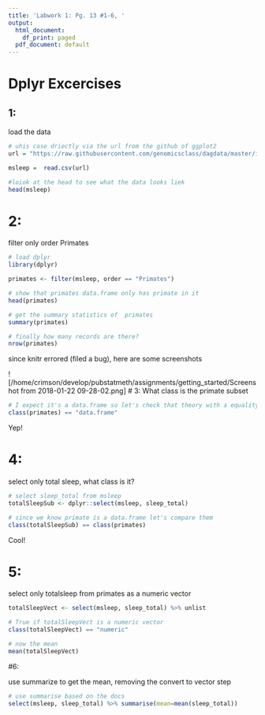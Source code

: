 ```yaml
---
title: 'Labwork 1: Pg. 13 #1-6, '
output:
  html_document:
    df_print: paged
  pdf_document: default
---
```


# Dplyr Excercises

## 1: 
load the data
```r
# uhis case driectly via the url from the github of ggplot2
url = "https://raw.githubusercontent.com/genomicsclass/dagdata/master/inst/extdata/msleep_ggplot2.csv"

msleep =  read.csv(url)

#loiok at the head to see what the data looks liek
head(msleep)
```

# 2: 

filter only order Primates
```r
# load dplyr
library(dplyr)

primates <- filter(msleep, order == "Primates")

# show that primates data.frame only has primate in it
head(primates)

# get the summary statistics of  primates
summary(primates)

# finally how many records are there?
nrow(primates)
```

since knitr errored (filed a bug), here are some screenshots

![/home/crimson/develop/pubstatmeth/assignments/getting_started/Screenshot from 2018-01-22 09-28-02.png]
# 3:
What class is the primate subset

```r
# I expect it's a data.frame so let's check that theory with a equality
class(primates) == "data.frame"
```
Yep!

# 4:
select only total sleep, what class is it?

```r
# select sleep_total from msleep
totalSleepSub <- dplyr::select(msleep, sleep_total)

# since we know primate is a data.frame let's compare them
class(totalSleepSub) == class(primates)
```
Cool!

# 5:
select only totalsleep from primates as a numeric vector
```r
totalSleepVect <- select(msleep, sleep_total) %>% unlist

# True if totalSleepVect is a numeric vector
class(totalSleepVect) == "numeric"

# now the mean
mean(totalSleepVect)
```

#6:

use summarize to get the mean, removing the convert to vector step
```r
# use summarise based on the docs
select(msleep, sleep_total) %>% summarise(mean=mean(sleep_total))

```